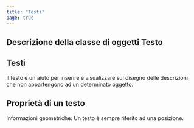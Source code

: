 ```yaml
---
title: "Testi"
page: true
---
```

## Descrizione della classe di oggetti  <Bold> Testo </Bold> 

## Testi
Il testo &#232; un aiuto per inserire e visualizzare sul disegno delle descrizioni che non appartengono ad un determinato oggetto.

## Propriet&#224; di un testo
 <Bold> Informazioni geometriche: </Bold>  Un testo &#232; sempre riferito ad una posizione.
